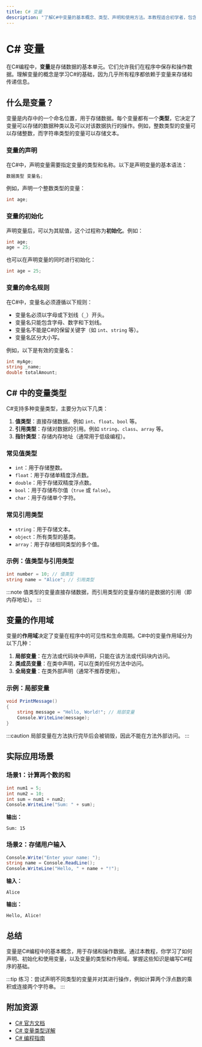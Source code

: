 ```yaml
---
title: C# 变量
description: "了解C#中变量的基本概念、类型、声明和使用方法。本教程适合初学者，包含代码示例和实际应用场景。"
---
```


# C# 变量

在C#编程中，**变量**是存储数据的基本单元。它们允许我们在程序中保存和操作数据。理解变量的概念是学习C#的基础，因为几乎所有程序都依赖于变量来存储和传递信息。

## 什么是变量？

变量是内存中的一个命名位置，用于存储数据。每个变量都有一个**类型**，它决定了变量可以存储的数据种类以及可以对该数据执行的操作。例如，整数类型的变量可以存储整数，而字符串类型的变量可以存储文本。

### 变量的声明

在C#中，声明变量需要指定变量的类型和名称。以下是声明变量的基本语法：

```csharp
数据类型 变量名;
```

例如，声明一个整数类型的变量：

```csharp
int age;
```

### 变量的初始化

声明变量后，可以为其赋值，这个过程称为**初始化**。例如：

```csharp
int age;
age = 25;
```

也可以在声明变量的同时进行初始化：

```csharp
int age = 25;
```

### 变量的命名规则

在C#中，变量名必须遵循以下规则：

- 变量名必须以字母或下划线（`_`）开头。
- 变量名只能包含字母、数字和下划线。
- 变量名不能是C#的保留关键字（如 `int`、`string` 等）。
- 变量名区分大小写。

例如，以下是有效的变量名：

```csharp
int myAge;
string _name;
double totalAmount;
```

## C# 中的变量类型

C#支持多种变量类型，主要分为以下几类：

1. **值类型**：直接存储数据。例如 `int`、`float`、`bool` 等。
2. **引用类型**：存储对数据的引用。例如 `string`、`class`、`array` 等。
3. **指针类型**：存储内存地址（通常用于低级编程）。

### 常见值类型

- `int`：用于存储整数。
- `float`：用于存储单精度浮点数。
- `double`：用于存储双精度浮点数。
- `bool`：用于存储布尔值（`true` 或 `false`）。
- `char`：用于存储单个字符。

### 常见引用类型

- `string`：用于存储文本。
- `object`：所有类型的基类。
- `array`：用于存储相同类型的多个值。

### 示例：值类型与引用类型

```csharp
int number = 10; // 值类型
string name = "Alice"; // 引用类型
```

:::note
值类型的变量直接存储数据，而引用类型的变量存储的是数据的引用（即内存地址）。
:::

## 变量的作用域

变量的**作用域**决定了变量在程序中的可见性和生命周期。C#中的变量作用域分为以下几种：

1. **局部变量**：在方法或代码块中声明，只能在该方法或代码块内访问。
2. **类成员变量**：在类中声明，可以在类的任何方法中访问。
3. **全局变量**：在类外部声明（通常不推荐使用）。

### 示例：局部变量

```csharp
void PrintMessage()
{
    string message = "Hello, World!"; // 局部变量
    Console.WriteLine(message);
}
```

:::caution
局部变量在方法执行完毕后会被销毁，因此不能在方法外部访问。
:::

## 实际应用场景

### 场景1：计算两个数的和

```csharp
int num1 = 5;
int num2 = 10;
int sum = num1 + num2;
Console.WriteLine("Sum: " + sum);
```

**输出：**

```
Sum: 15
```

### 场景2：存储用户输入

```csharp
Console.Write("Enter your name: ");
string name = Console.ReadLine();
Console.WriteLine("Hello, " + name + "!");
```

**输入：**

```
Alice
```

**输出：**

```
Hello, Alice!
```

## 总结

变量是C#编程中的基本概念，用于存储和操作数据。通过本教程，你学习了如何声明、初始化和使用变量，以及变量的类型和作用域。掌握这些知识是编写C#程序的基础。

:::tip
练习：尝试声明不同类型的变量并对其进行操作，例如计算两个浮点数的乘积或连接两个字符串。
:::

## 附加资源

- [C# 官方文档](https://learn.microsoft.com/zh-cn/dotnet/csharp/)
- [C# 变量类型详解](https://www.tutorialspoint.com/csharp/csharp_variables.htm)
- [C# 编程指南](https://docs.microsoft.com/zh-cn/dotnet/csharp/programming-guide/)
